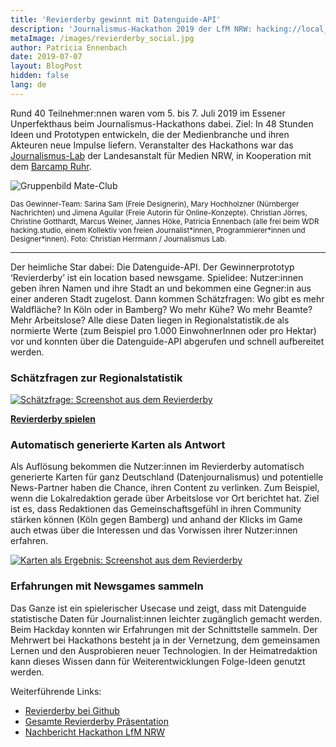 ```yaml
---
title: 'Revierderby gewinnt mit Datenguide-API'
description: 'Journalismus-Hackathon 2019 der LfM NRW: hacking://local_media'
metaImage: /images/revierderby_social.jpg
author: Patricia Ennenbach
date: 2019-07-07
layout: BlogPost
hidden: false
lang: de
---
```


Rund 40 Teilnehmer:nnen waren vom 5. bis 7. Juli 2019 im Essener Unperfekthaus beim Journalismus-Hackathons dabei. Ziel: In 48 Stunden Ideen und Prototypen entwickeln, die der Medienbranche und ihren Akteuren neue Impulse liefern. Veranstalter des Hackathons war das [Journalismus-Lab](https://www.journalismuslab.de/) der Landesanstalt für Medien NRW, in Kooperation mit dem [Barcamp Ruhr](https://www.barcamp.ruhr/).

![Gruppenbild Mate-Club](./Gruppenbilder_Hackathon_2019.jpg)

<small>
  Das Gewinner-Team: Sarina Sam (Freie Designerin), Mary Hochholzner (Nürnberger
  Nachrichten) und Jimena Aguilar (Freie Autorin für Online-Konzepte). Christian
  Jörres, Christine Gotthardt, Marcus Weiner, Jannes Höke, Patricia Ennenbach
  (alle frei beim WDR hacking.studio, einem Kollektiv von freien
  Journalist*innen, Programmierer*innen und Designer*innen). Foto: Christian
  Herrmann / Journalismus Lab.
</small>

---

Der heimliche Star dabei: Die Datenguide-API. Der Gewinnerprototyp ‘Revierderby’ ist ein location based newsgame. Spielidee: Nutzer:innen geben ihren Namen und ihre Stadt an und bekommen eine Gegner:in aus einer anderen Stadt zugelost. Dann kommen Schätzfragen: Wo gibt es mehr Waldfläche? In Köln oder in Bamberg? Wo mehr Kühe? Wo mehr Beamte? Mehr Arbeitslose?
Alle diese Daten liegen in Regionalstatistik.de als normierte Werte (zum Beispiel pro 1.000 EinwohnerInnen oder pro Hektar) vor und konnten über die Datenguide-API abgerufen und schnell aufbereitet werden.

### Schätzfragen zur Regionalstatistik

[![Schätzfrage: Screenshot aus dem Revierderby](./screenshot_quiz.png)](https://revierderby.hacking.studio)

**[Revierderby spielen](https://revierderby.hacking.studio)**

### Automatisch generierte Karten als Antwort

Als Auflösung bekommen die Nutzer:innen im Revierderby automatisch generierte Karten für ganz Deutschland (Datenjournalismus) und potentielle News-Partner haben die Chance, ihren Content zu verlinken. Zum Beispiel, wenn die Lokalredaktion gerade über Arbeitslose vor Ort berichtet hat.
Ziel ist es, dass Redaktionen das Gemeinschaftsgefühl in ihren Community stärken können (Köln gegen Bamberg) und anhand der Klicks im Game auch etwas über die Interessen und das Vorwissen ihrer Nutzer:innen erfahren.

[![Karten als Ergebnis: Screenshot aus dem Revierderby](./screenshot_map.png)](https://revierderby.hacking.studio)

### Erfahrungen mit Newsgames sammeln

Das Ganze ist ein spielerischer Usecase und zeigt, dass mit Datenguide statistische Daten für Journalist:innen leichter zugänglich gemacht werden. Beim Hackday konnten wir Erfahrungen mit der Schnittstelle sammeln. Der Mehrwert bei Hackathons besteht ja in der Vernetzung, dem gemeinsamen Lernen und den Ausprobieren neuer Technologien. In der Heimatredaktion kann dieses Wissen dann für Weiterentwicklungen Folge-Ideen genutzt werden.

Weiterführende Links:

- [Revierderby bei Github](https://github.com/hackingstudio/locationbased-newsgame)
- [Gesamte Revierderby Präsentation](https://docs.google.com/presentation/d/1vELWMovUadKngMH6rrAGuOCKfwApN07Hf1kDvwgIaWk/edit?usp=sharing)
- [Nachbericht Hackathon LfM NRW](https://www.journalismuslab.de/2019/05/02/hackathon-hacking-local_media/)
